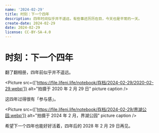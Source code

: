 ```yaml
---
name: '2024-02-29'
title: 时刻：下一个四年
description: 四年时间似乎并不遥远，有些事还历历在目，今天也是平常的一天。
create-date: 2024-02-29
date: 2024-02-29
license: CC-BY-SA-4.0
---
```



# 时刻：下一个四年

翻了翻相册，四年前似乎并不遥远。

<Picture
  src={['https://file.lifeni.life/notebook/存档/2024-02-29/2020-02-29.webp']}
  alt="拍摄于 2020 年 2 月 29 日"
  picture
  caption
/>

这四年过得很有「参与感」。

<Picture
  src={['https://file.lifeni.life/notebook/存档/2024-02-29/界湖公园.webp']}
  alt="拍摄于 2024 年 2 月，界湖公园"
  picture
  caption
/>

希望下一个四年也能好好活着，四年后的 2028 年 2 月 29 日再见。
